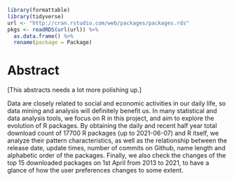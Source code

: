 
```r
library(formattable)
library(tidyverse)
url <- "http://cran.rstudio.com/web/packages/packages.rds"
pkgs <- readRDS(url(url)) %>% 
  as.data.frame() %>%
  rename(package = Package)
```


# Abstract

[This abstracts needs a lot more polishing up.]

Data are closely related to social and economic activities in our daily life, so data mining and analysis will definitely benefit us. In many statistical and data analysis tools, we focus on R in this project, and aim to explore the evolution of R packages. By obtaining the daily and recent half year total download count of 17700 R packages (up to 2021-06-07) and R itself, we analyze their pattern characteristics, as well as the relationship between the release date, update times, number of commits on Github, name length and alphabetic order of the packages. Finally, we also check the changes of the top 15 downloaded packages on 1st April from 2013 to 2021, to have a glance of how the user preferences changes to some extent.

\pagebreak